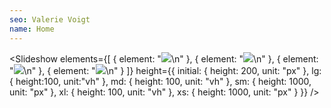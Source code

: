 ```yaml
---
seo: Valerie Voigt
name: Home
---
```


<Slideshow
  elements={[
    { element: "![](/uploads/15_DSC_9014.jpg)\n" },
    { element: "![](/uploads/16_DSC_9069.jpg)\n" },
    { element: "![](/uploads/IMG_2676.jpg)\n" },
    { element: "![](/uploads/118-180313_Das_Mädchen_mit_dem_Fingerhut_GP-0575.jpg)\n" }
  ]}
  height={{
    initial: { height: 200, unit: "px" },
    lg: { height:100, unit:"vh" },
    md: { height: 100, unit: "vh" },
    sm: { height: 1000, unit: "px" },
    xl: { height: 100, unit: "vh" },
    xs: { height: 1000, unit: "px" }
  }}
/>
